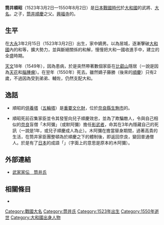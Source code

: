 {{日本武士
|名稱= 筒井 順昭
|圖片名稱= Tutuijs.jpg
|圖片大小= 200px
|圖片說明= 
|時代= [[日本戰國時代|日本戰國時代]]
|出生日期= [[大永|大永]]3年2月15日（1523年3月2日）
|出生地點= 
|逝世日期= [[天文_(後奈良天皇)|天文]]19年6月20日（1550年8月2日）
|逝世地點= 
|假名= 
|羅馬字= 
|幼名= 
|改名= 
|别名= 榮舜坊
|諡号= 
|神号= 
|戒名= 
|洗禮名= 
|墓所= [[奈良縣|奈良縣]][[生駒市|生駒市]]的{{tsl|ja|圓證寺}}
|朝廷官位= {{tsl|ja|官符}}{{tsl|ja|衆徒|眾徒}}
|幕府職位= 
|主君= 
|藩= 
|氏族= {{tsl|ja|筒井氏}}
|父母= 父：{{link-ja|筒井順興|筒井順興}}
|養父= 
|養母= 
|兄弟= 弟：順昭、{{link-ja|筒井順政|筒井順政|順政}}、{{link-ja|筒井順國|筒井順国|順國}}
|姐妹= 妹：名不詳（{{link-ja|十市遠忠|十市遠忠}}妻）
|正室= 
|側室= 
|嗣子= '''[[筒井順慶|順慶]]'''
|嗣女= 名不詳（[[井戶良弘|井戶良弘]][[妾|妾]]）、名不詳（{{link-ja|箸尾高春|箸尾高春}}妾）、名不詳（{{link-ja|筒井順國|筒井順国}}妾）
|養子= 
|養女= 
}}
{{japanese|japanese=筒井 順昭|kana=つつい じゅんしょう|romaji=Tsutsui Junshō}}
'''筒井順昭'''（1523年3月2日—1550年8月2日）是[[日本戰國時代|日本戰國時代]]於[[大和國|大和國]]的武將、[[大名_(稱謂)|大名]]。{{link-ja|筒井順興|筒井順興}}之子，[[筒井順慶|筒井順慶]]之父。[[興福寺|興福寺]]的{{tsl|ja|官符}}{{tsl|ja|衆徒|眾徒}}。

== 生平 ==
在[[大永|大永]]3年2月15日（1523年3月2日）出生，家中嫡男。以{{tsl|ja|筒井城}}為居城，逐漸擊破[[大和國|大和國]]內的{{tsl|ja|越智氏}}和{{link-ja|木澤長政|木沢長政}}等，擴大勢力，並與斷絕關係的{{link-ja|十市遠忠|十市遠忠}}和解，慢慢把大和一國收進手中，建立{{tsl|ja|筒井氏}}的全盛時期。

[[天文_(後奈良天皇)|天文]]18年（1549年），因為患病，於是突然帶著數個家臣在[[比叡山|比叡山]]隱居（一說是因為[[天花|天花]]和[[腦腫瘤|腦腫瘤]]）。在翌年（1550年）死去。雖然嫡子藤勝（後來的[[筒井順慶|順慶]]）只有2歲，不過因為受到弟弟{{link-ja|筒井順政|筒井順政|順政}}、{{link-ja|筒井順國|筒井順国|順國}}輔佐，仍然支配大和。

== 逸話 ==
*順昭的[[供養塔|供養塔]]（[[五輪塔|五輪塔]]）是[[重要文化財|重要文化財]]，位於[[奈良縣|奈良縣]][[生駒市|生駒市]]的{{tsl|ja|圓證寺}}。

*順昭死前召集家臣並令其發誓向兒子順慶效忠，並為了欺騙敵人，令與自己相似的[[奈良市|奈良]]盲僧「木阿彌」（或默阿彌）擔任[[影武者|影武者]]，命其在3年內隱藏自己的死訊（一說是1年，或兒子順慶成人為止）。木阿彌在擔當替身期間，過著高貴的生活，在筒井家臣團整頓為於順慶之下的體制後，即返回奈良，變回普通僧人。於是有了[[日本|日本]]的成語「{{lang|ja|元の木阿弥}}」（字面上的意思是原本的木阿彌）。

== 外部連結 ==
*[http://www2.harimaya.com/sengoku/html/tutui_k.html 武家家伝＿筒井氏] {{Wayback|url=http://www2.harimaya.com/sengoku/html/tutui_k.html |date=20200214124051 }}

== 相關條目 ==
*{{tsl|ja|筒井氏}}

{{大和筒井氏當主|1535年—1550年}}
[[Category:戰國大名|Category:戰國大名]]
[[Category:筒井氏|Category:筒井氏]]
[[Category:1523年出生|Category:1523年出生]]
[[Category:1550年逝世|Category:1550年逝世]]
[[Category:大和國出身人物|Category:大和國出身人物]]